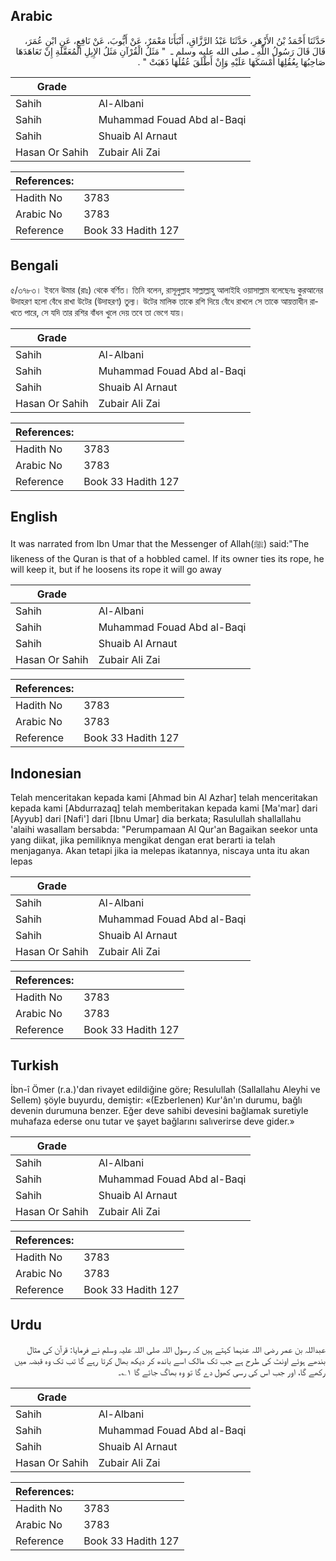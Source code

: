 ## Arabic


<div dir="rtl" lang="ar" style={{fontSize:'larger',backgroundColor:'#f8f9fa',padding:20}}>
حَدَّثَنَا أَحْمَدُ بْنُ الأَزْهَرِ، حَدَّثَنَا عَبْدُ الرَّزَّاقِ، أَنْبَأَنَا مَعْمَرٌ، عَنْ أَيُّوبَ، عَنْ نَافِعٍ، عَنِ ابْنِ عُمَرَ، قَالَ قَالَ رَسُولُ اللَّهِ ـ صلى الله عليه وسلم ـ ‏ "‏ مَثَلُ الْقُرْآنِ مَثَلُ الإِبِلِ الْمُعَقَّلَةِ إِنْ تَعَاهَدَهَا صَاحِبُهَا بِعُقُلِهَا أَمْسَكَهَا عَلَيْهِ وَإِنْ أَطْلَقَ عُقُلَهَا ذَهَبَتْ ‏"‏ ‏.‏
</div>
<div style={{backgroundColor:'#f8f9fa',padding:20, marginBottom: 10}}><table> <thead> <tr> <th>Grade</th> <th></th> </tr> </thead> <tbody> <tr><td>Sahih</td><td>Al-Albani</td></tr><tr><td>Sahih</td><td>Muhammad Fouad Abd al-Baqi</td></tr><tr><td>Sahih</td><td>Shuaib Al Arnaut</td></tr><tr><td>Hasan Or Sahih</td><td>Zubair Ali Zai</td></tr></tbody></table><table> <thead> <tr> <th>References:</th> <th></th> </tr> </thead> <tbody><tr><td>Hadith No</td><td>3783</td></tr><tr><td>Arabic No</td><td>3783</td></tr><tr><td>Reference</td><td>Book 33 Hadith 127</td></tr></tbody></table></div>

## Bengali


<div dir="ltr" lang="bn" style={{fontSize:'larger',backgroundColor:'#f8f9fa',padding:20}}>
৫/৩৭৮৩। ইবনে উমার (রাঃ) থেকে বর্ণিত। তিনি বলেন, রাসূলুল্লাহ সাল্লাল্লাহু আলাইহি ওয়াসাল্লাম বলেছেনঃ কুরআনের উদাহরণ হলো বেঁধে রাখা উটের (উদাহরণ) তুল্য। উটের মালিক তাকে রশি দিয়ে বেঁধে রাখলে সে তাকে আয়ত্তাধীন রাখতে পারে, সে যদি তার রশির বাঁধন খুলে দেয় তবে তা ভেগে যায়।
</div>
<div style={{backgroundColor:'#f8f9fa',padding:20, marginBottom: 10}}><table> <thead> <tr> <th>Grade</th> <th></th> </tr> </thead> <tbody> <tr><td>Sahih</td><td>Al-Albani</td></tr><tr><td>Sahih</td><td>Muhammad Fouad Abd al-Baqi</td></tr><tr><td>Sahih</td><td>Shuaib Al Arnaut</td></tr><tr><td>Hasan Or Sahih</td><td>Zubair Ali Zai</td></tr></tbody></table><table> <thead> <tr> <th>References:</th> <th></th> </tr> </thead> <tbody><tr><td>Hadith No</td><td>3783</td></tr><tr><td>Arabic No</td><td>3783</td></tr><tr><td>Reference</td><td>Book 33 Hadith 127</td></tr></tbody></table></div>

## English


<div dir="ltr" lang="en" style={{fontSize:'larger',backgroundColor:'#f8f9fa',padding:20}}>
It was narrated from Ibn Umar that the Messenger of Allah(ﷺ) said:"The likeness of the Quran is that of a hobbled camel. If its owner ties its rope, he will keep it, but if he loosens its rope it will go away
</div>
<div style={{backgroundColor:'#f8f9fa',padding:20, marginBottom: 10}}><table> <thead> <tr> <th>Grade</th> <th></th> </tr> </thead> <tbody> <tr><td>Sahih</td><td>Al-Albani</td></tr><tr><td>Sahih</td><td>Muhammad Fouad Abd al-Baqi</td></tr><tr><td>Sahih</td><td>Shuaib Al Arnaut</td></tr><tr><td>Hasan Or Sahih</td><td>Zubair Ali Zai</td></tr></tbody></table><table> <thead> <tr> <th>References:</th> <th></th> </tr> </thead> <tbody><tr><td>Hadith No</td><td>3783</td></tr><tr><td>Arabic No</td><td>3783</td></tr><tr><td>Reference</td><td>Book 33 Hadith 127</td></tr></tbody></table></div>

## Indonesian


<div dir="ltr" lang="id" style={{fontSize:'larger',backgroundColor:'#f8f9fa',padding:20}}>
Telah menceritakan kepada kami [Ahmad bin Al Azhar] telah menceritakan kepada kami [Abdurrazaq] telah memberitakan kepada kami [Ma'mar] dari [Ayyub] dari [Nafi'] dari [Ibnu Umar] dia berkata; Rasulullah shallallahu 'alaihi wasallam bersabda: "Perumpamaan Al Qur'an Bagaikan seekor unta yang diikat, jika pemiliknya mengikat dengan erat berarti ia telah menjaganya. Akan tetapi jika ia melepas ikatannya, niscaya unta itu akan lepas
</div>
<div style={{backgroundColor:'#f8f9fa',padding:20, marginBottom: 10}}><table> <thead> <tr> <th>Grade</th> <th></th> </tr> </thead> <tbody> <tr><td>Sahih</td><td>Al-Albani</td></tr><tr><td>Sahih</td><td>Muhammad Fouad Abd al-Baqi</td></tr><tr><td>Sahih</td><td>Shuaib Al Arnaut</td></tr><tr><td>Hasan Or Sahih</td><td>Zubair Ali Zai</td></tr></tbody></table><table> <thead> <tr> <th>References:</th> <th></th> </tr> </thead> <tbody><tr><td>Hadith No</td><td>3783</td></tr><tr><td>Arabic No</td><td>3783</td></tr><tr><td>Reference</td><td>Book 33 Hadith 127</td></tr></tbody></table></div>

## Turkish


<div dir="ltr" lang="tr" style={{fontSize:'larger',backgroundColor:'#f8f9fa',padding:20}}>
İbn-î Ömer (r.a.)'dan rivayet edildiğine göre; Resulullah (Sallallahu Aleyhi ve Sellem) şöyle buyurdu, demiştir: «(Ezberlenen) Kur'ân'ın durumu, bağlı devenin durumuna benzer. Eğer deve sahibi devesini bağlamak suretiyle muhafaza ederse onu tutar ve şayet bağlarını salıverirse deve gider.»
</div>
<div style={{backgroundColor:'#f8f9fa',padding:20, marginBottom: 10}}><table> <thead> <tr> <th>Grade</th> <th></th> </tr> </thead> <tbody> <tr><td>Sahih</td><td>Al-Albani</td></tr><tr><td>Sahih</td><td>Muhammad Fouad Abd al-Baqi</td></tr><tr><td>Sahih</td><td>Shuaib Al Arnaut</td></tr><tr><td>Hasan Or Sahih</td><td>Zubair Ali Zai</td></tr></tbody></table><table> <thead> <tr> <th>References:</th> <th></th> </tr> </thead> <tbody><tr><td>Hadith No</td><td>3783</td></tr><tr><td>Arabic No</td><td>3783</td></tr><tr><td>Reference</td><td>Book 33 Hadith 127</td></tr></tbody></table></div>

## Urdu


<div dir="rtl" lang="ur" style={{fontSize:'larger',backgroundColor:'#f8f9fa',padding:20}}>
عبداللہ بن عمر رضی اللہ عنہما کہتے ہیں کہ رسول اللہ صلی اللہ علیہ وسلم نے فرمایا: قرآن کی مثال بندھے ہوئے اونٹ کی طرح ہے جب تک مالک اسے باندھ کر دیکھ بھال کرتا رہے گا تب تک وہ قبضہ میں رکھے گا، اور جب اس کی رسی کھول دے گا تو وہ بھاگ جائے گا ۱؎۔
</div>
<div style={{backgroundColor:'#f8f9fa',padding:20, marginBottom: 10}}><table> <thead> <tr> <th>Grade</th> <th></th> </tr> </thead> <tbody> <tr><td>Sahih</td><td>Al-Albani</td></tr><tr><td>Sahih</td><td>Muhammad Fouad Abd al-Baqi</td></tr><tr><td>Sahih</td><td>Shuaib Al Arnaut</td></tr><tr><td>Hasan Or Sahih</td><td>Zubair Ali Zai</td></tr></tbody></table><table> <thead> <tr> <th>References:</th> <th></th> </tr> </thead> <tbody><tr><td>Hadith No</td><td>3783</td></tr><tr><td>Arabic No</td><td>3783</td></tr><tr><td>Reference</td><td>Book 33 Hadith 127</td></tr></tbody></table></div>